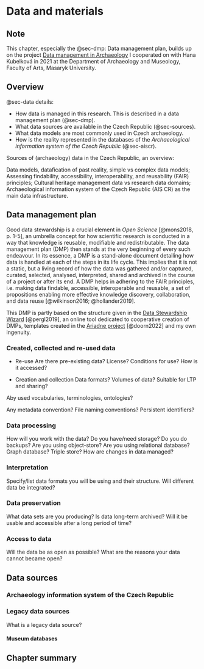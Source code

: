 # Data and materials {#sec-data}

::: {.callout-note}
## Note
This chapter, especially the @sec-dmp: Data management plan, builds up on the project [Data management in Archaeology](https://www.phil.muni.cz/en/research/current-projects/57940) I cooperated on with Hana Kubelková in 2021 at the Department of Archaeology and Museology, Faculty of Arts, Masaryk University.
:::

## Overview {.unnumbered}

@sec-data details:

- How data is managed in this research. This is described in a data management plan (@sec-dmp).
- What data sources are available in the Czech Republic (@sec-sources).
- What data models are most commonly used in Czech archaeology.
- How is the reality represented in the databases of the *Archaeological information system of the Czech Republic* (@sec-aiscr).

Sources of (archaeology) data in the Czech Republic, an overview:

Data models, datafication of past reality, simple vs complex data models;
Assessing findability, accessibility, interoperability, and reusability (FAIR) principles;
Cultural heritage management data vs research data domains;
Archaeological information system of the Czech Republic (AIS CR) as the main data infrastructure. 


## Data management plan {#sec-dmp}

Good data stewardship is a crucial element in *Open Science* [@mons2018, p. 1-5], an umbrella concept for how scientific research is conducted in a way that knowledge is reusable, modifiable and redistributable. 
The data management plan (DMP) then stands at the very beginning of every such endeavour. 
In its essence, a DMP is a stand-alone document detailing how data is handled at each of the steps in its life cycle.
This implies that it is not a static, but a living record of how the data was gathered and/or captured, curated, selected, analysed, interpreted, shared and archived in the course of a project or after its end.
A DMP helps in adhering to the FAIR principles, i.e. making data findable, accessible, interoperable and reusable, a set of propositions enabling more effective knowledge discovery, collaboration, and data reuse [@wilkinson2016; @hollander2019].

This DMP is partly based on the structure given in the [Data Stewardship Wizard](ds-wizard.org) [@pergl2019], an online tool dedicated to cooperative creation of DMPs, templates created in the [Ariadne project](https://vast-lab.org/dmp/index.html) [@doorn2022] and my own ingenuity.

### Created, collected and re-used data

- Re-use
Are there pre-existing data?
License? Conditions for use?
How is it accessed?

- Creation and collection
Data formats?
Volumes of data? Suitable for LTP and sharing?

Aby used vocabularies, terminologies, ontologies?

Any metadata convention?
File naming conventions?
Persistent identifiers?

### Data processing

How will you work with the data?
Do you have/need storage?
Do you do backups?
Are you using object-store? Are you using relational database? Graph database? Triple store?
How are changes in data managed?

### Interpretation

Specify/list data formats you will be using and their structure.
Will different data be integrated?

### Data preservation

What data sets are you producing?
Is data long-term archived? Will it be usable and accessible after a long period of time?

### Access to data

Will the data be as open as possible?
What are the reasons your data cannot became open?

## Data sources {#sec-sources}

### Archaeology information system of the Czech Republic {#sec-aiscr}

### Legacy data sources

What is a legacy data source?

#### Museum databases

#### 

## Chapter summary {.unnumbered}


